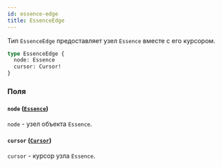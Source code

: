```yaml
---
id: essence-edge
title: EssenceEdge
---
```



Тип `EssenceEdge` предоставляет узел `Essence` вместе с его курсором.

```graphql
type EssenceEdge {
  node: Essence
  cursor: Cursor!
}
```


### Поля

#### `node` ([`Essence`](/reference/objects/essence))

`node` - узел объекта `Essence`.


#### `cursor` ([`Cursor`](/reference/scalars/cursor))

`cursor` - курсор узла `Essence`.




